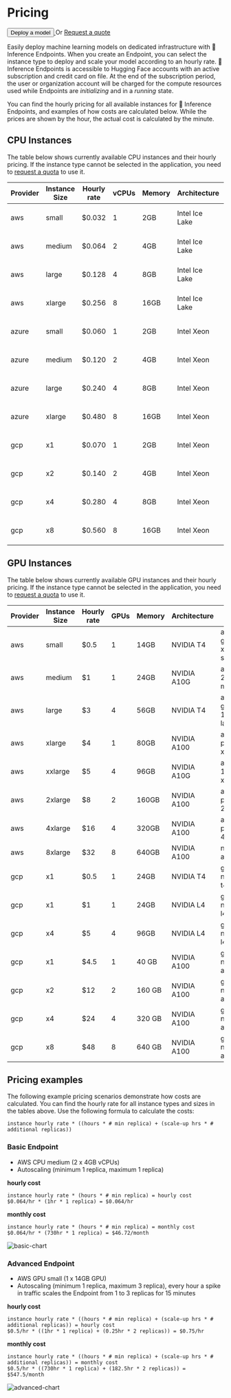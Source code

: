 # Pricing

<div class="flex md:justify-start mb-2 text-gray-400 items-center">
  <a href="https://ui.endpoints.huggingface.co/new">
    <button class="shadow-sm bg-white bg-gradient-to-br from-gray-100/20 to-gray-200/60 hover:to-gray-100/70 text-gray-700 py-1.5 rounded-lg ring-1 ring-gray-300/60 hover:ring-gray-300/30 font-semibold active:shadow-inner px-5">
      Deploy a model
    </button>
  </a>
  <span class="mx-4 ">Or</span>
  <a
    href="mailto:api-enterprise@huggingface.co"
    class="underline"
  >
    Request a quote
  </a>
</div>

Easily deploy machine learning models on dedicated infrastructure with 🤗 Inference Endpoints. When you create an Endpoint, you can select the instance type to deploy and scale your model according to an hourly rate. 🤗 Inference Endpoints is accessible to Hugging Face accounts with an active subscription and credit card on file. At the end of the subscription period, the user or organization account will be charged for the compute resources used while Endpoints are *initializing* and in a *running* state.

You can find the hourly pricing for all available instances for 🤗 Inference Endpoints, and examples of how costs are calculated below. While the prices are shown by the hour, the actual cost is calculated by the minute.

## CPU Instances

The table below shows currently available CPU instances and their hourly pricing. If the instance type cannot be selected in the application, you need to [request a quota](mailto:api-enterprise@huggingface.co?subject=Quota%20increase%20HF%20Endpoints&body=Hello,%0D%0A%0D%0AI%20would%20like%20to%20request%20access/quota%20increase%20for%20[INSTANCE%20TYPE]%20for%20the%20following%20account%20[HF%20ACCOUNT].) to use it.

| Provider | Instance Size | Hourly rate | vCPUs | Memory | Architecture          | ID                     |
| -------- | ------------- | ----------- | ----- | ------ | --------------------- | ---------------------- |
| aws      | small         | $0.032      | 1     | 2GB    | Intel Ice Lake        | aws-c6i-small          |
| aws      | medium        | $0.064      | 2     | 4GB    | Intel Ice Lake        | aws-c6i-medium         |
| aws      | large         | $0.128      | 4     | 8GB    | Intel Ice Lake        | aws-c6i-large          |
| aws      | xlarge        | $0.256      | 8     | 16GB   | Intel Ice Lake        | aws-c6i-xlarge         |
| azure    | small         | $0.060      | 1     | 2GB    | Intel Xeon            | azure-fsv2-small       |
| azure    | medium        | $0.120      | 2     | 4GB    | Intel Xeon            | azure-fsv2-medium      |
| azure    | large         | $0.240      | 4     | 8GB    | Intel Xeon            | azure-fsv2-large       |
| azure    | xlarge        | $0.480      | 8     | 16GB   | Intel Xeon            | azure-fsv2-xlarge      |
| gcp      | x1            | $0.070      | 1     | 2GB    | Intel Xeon            | gcp-intel-spr-x1       |
| gcp      | x2            | $0.140      | 2     | 4GB    | Intel Xeon            | gcp-intel-spr-x2       |
| gcp      | x4            | $0.280      | 4     | 8GB    | Intel Xeon            | gcp-intel-spr-x4       |
| gcp      | x8            | $0.560      | 8     | 16GB   | Intel Xeon            | gcp-intel-spr-x8       |

## GPU Instances

The table below shows currently available GPU instances and their hourly pricing. If the instance type cannot be selected in the application, you need to [request a quota](mailto:api-enterprise@huggingface.co?subject=Quota%20increase%20HF%20Endpoints&body=Hello,%0D%0A%0D%0AI%20would%20like%20to%20request%20access/quota%20increase%20for%20[INSTANCE%20TYPE]%20for%20the%20following%20account%20[HF%20ACCOUNT].) to use it.

| Provider | Instance Size | Hourly rate | GPUs | Memory | Architecture | ID                      |
| -------- | ------------- | ----------- | ---- | ------ | ------------ | ----------------------- |
| aws      | small         | $0.5        | 1    | 14GB   | NVIDIA T4    | aws-g4dn-xlarge-small   |
| aws      | medium        | $1          | 1    | 24GB   | NVIDIA A10G  | aws-g5-2xlarge-medium   |
| aws      | large         | $3          | 4    | 56GB   | NVIDIA T4    | aws-g4dn-12xlarge-large |
| aws      | xlarge        | $4          | 1    | 80GB   | NVIDIA A100  | aws-p4de-xlarge         |
| aws      | xxlarge       | $5          | 4    | 96GB   | NVIDIA A10G  | aws-g5-12xlarge-xxlarge |
| aws      | 2xlarge       | $8          | 2    | 160GB  | NVIDIA A100  | aws-p4de-2xlarge        |
| aws      | 4xlarge       | $16         | 4    | 320GB  | NVIDIA A100  | aws-p4de-4xlarge        |
| aws      | 8xlarge       | $32         | 8    | 640GB  | NVIDIA A100  | not available           |
| gcp      | x1            | $0.5        | 1    | 24GB   | NVIDIA T4    | gcp-nvidia-t4-x1        |
| gcp      | x1            | $1          | 1    | 24GB   | NVIDIA L4    | gcp-nvidia-l4-x1        |
| gcp      | x4            | $5          | 4    | 96GB   | NVIDIA L4    | gcp-nvidia-l4-x4        |
| gcp      | x1            | $4.5        | 1    | 40 GB  | NVIDIA A100  | gcp-nvidia-a100-x1      |
| gcp      | x2            | $12         | 2    | 160 GB | NVIDIA A100  | gcp-nvidia-a100-x2      |
| gcp      | x4            | $24         | 4    | 320 GB | NVIDIA A100  | gcp-nvidia-a100-x4      |
| gcp      | x8            | $48         | 8    | 640 GB | NVIDIA A100  | gcp-nvidia-a100-x8      |

## Pricing examples

The following example pricing scenarios demonstrate how costs are calculated. You can find the hourly rate for all instance types and sizes in the tables above. Use the following formula to calculate the costs:

```
instance hourly rate * ((hours * # min replica) + (scale-up hrs * # additional replicas))
```

### Basic Endpoint

* AWS CPU medium (2 x 4GB vCPUs)
* Autoscaling (minimum 1 replica, maximum 1 replica)

**hourly cost**
```
instance hourly rate * (hours * # min replica) = hourly cost
$0.064/hr * (1hr * 1 replica) = $0.064/hr
```

**monthly cost**
```
instance hourly rate * (hours * # min replica) = monthly cost
$0.064/hr * (730hr * 1 replica) = $46.72/month
```

![basic-chart](https://raw.githubusercontent.com/huggingface/hf-endpoints-documentation/main/assets/basic-chart.png)

### Advanced Endpoint

* AWS GPU small (1 x 14GB GPU)
* Autoscaling (minimum 1 replica, maximum 3 replica), every hour a spike in traffic scales the Endpoint from 1 to 3 replicas for 15 minutes

**hourly cost**
```
instance hourly rate * ((hours * # min replica) + (scale-up hrs * # additional replicas)) = hourly cost
$0.5/hr * ((1hr * 1 replica) + (0.25hr * 2 replicas)) = $0.75/hr
```

**monthly cost**
```
instance hourly rate * ((hours * # min replica) + (scale-up hrs * # additional replicas)) = monthly cost
$0.5/hr * ((730hr * 1 replica) + (182.5hr * 2 replicas)) = $547.5/month
``` 

![advanced-chart](https://raw.githubusercontent.com/huggingface/hf-endpoints-documentation/main/assets/advanced-chart.png)
